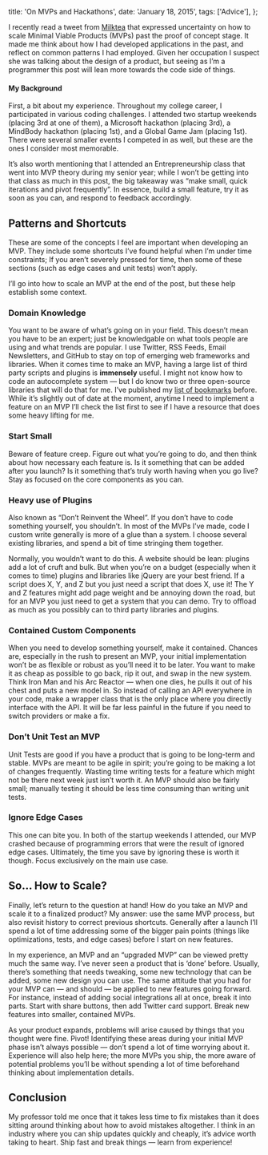   title: 'On MVPs and Hackathons',
  date: 'January 18, 2015',
  tags: ['Advice'],
};

I recently read a tweet from [Milktea](https://twitter.com/_lilchen/status/565594310461382659) that expressed uncertainty on how to scale Minimal Viable Products (MVPs) past the proof of concept stage. It made me think about how I had developed applications in the past, and reflect on common patterns I had employed. Given her occupation I suspect she was talking about the design of a product, but seeing as I’m a programmer this post will lean more towards the code side of things.

#### My Background

First, a bit about my experience. Throughout my college career, I participated in various coding challenges. I attended two startup weekends (placing 3rd at one of them), a Microsoft hackathon (placing 3rd), a MindBody hackathon (placing 1st), and a Global Game Jam (placing 1st). There were several smaller events I competed in as well, but these are the ones I consider most memorable.

It’s also worth mentioning that I attended an Entrepreneurship class that went into MVP theory during my senior year; while I won’t be getting into that class as much in this post, the big takeaway was “make small, quick iterations and pivot frequently”. In essence, build a small feature, try it as soon as you can, and respond to feedback accordingly.

## Patterns and Shortcuts

These are some of the concepts I feel are important when developing an MVP. They include some shortcuts I’ve found helpful when I’m under time constraints; If you aren’t severely pressed for time, then some of these sections (such as edge cases and unit tests) won’t apply.

I’ll go into how to scale an MVP at the end of the post, but these help establish some context.

### Domain Knowledge

You want to be aware of what’s going on in your field. This doesn’t mean you have to be an expert; just be knowledgable on what tools people are using and what trends are popular. I use Twitter, RSS Feeds, Email Newsletters, and GitHub to stay on top of emerging web frameworks and libraries. When it comes time to make an MVP, having a large list of third party scripts and plugins is **immensely** useful. I might not know how to code an autocomplete system — but I do know two or three open-source libraries that will do that for me. I’ve published my [list of bookmarks](/bookmarks) before. While it’s slightly out of date at the moment, anytime I need to implement a feature on an MVP I’ll check the list first to see if I have a resource that does some heavy lifting for me.

### Start Small

Beware of feature creep. Figure out what you’re going to do, and then think about how necessary each feature is. Is it something that can be added after you launch? Is it something that’s truly worth having when you go live? Stay as focused on the core components as you can.

### Heavy use of Plugins

Also known as “Don’t Reinvent the Wheel”. If you don’t have to code something yourself, you shouldn’t. In most of the MVPs I’ve made, code I custom write generally is more of a glue than a system. I choose several existing libraries, and spend a bit of time stringing them together.

Normally, you wouldn’t want to do this. A website should be lean: plugins add a lot of cruft and bulk. But when you’re on a budget (especially when it comes to time) plugins and libraries like jQuery are your best friend. If a script does X, Y, and Z but you just need a script that does X, use it! The Y and Z features might add page weight and be annoying down the road, but for an MVP you just need to get a system that you can demo. Try to offload as much as you possibly can to third party libraries and plugins.

### Contained Custom Components

When you need to develop something yourself, make it contained. Chances are, especially in the rush to present an MVP, your initial implementation won’t be as flexible or robust as you’ll need it to be later. You want to make it as cheap as possible to go back, rip it out, and swap in the new system. Think Iron Man and his Arc Reactor — when one dies, he pulls it out of his chest and puts a new model in. So instead of calling an API everywhere in your code, make a wrapper class that is the only place where you directly interface with the API. It will be far less painful in the future if you need to switch providers or make a fix.

### Don’t Unit Test an MVP

Unit Tests are good if you have a product that is going to be long-term and stable. MVPs are meant to be agile in spirit; you’re going to be making a lot of changes frequently. Wasting time writing tests for a feature which might not be there next week just isn’t worth it. An MVP should also be fairly small; manually testing it should be less time consuming than writing unit tests.

### Ignore Edge Cases

This one can bite you. In both of the startup weekends I attended, our MVP crashed because of programming errors that were the result of ignored edge cases. Ultimately, the time you save by ignoring these is worth it though. Focus exclusively on the main use case.

## So… How to Scale?

Finally, let’s return to the question at hand! How do you take an MVP and scale it to a finalized product? My answer: use the same MVP process, but also revisit history to correct previous shortcuts. Generally after a launch I’ll spend a lot of time addressing some of the bigger pain points (things like optimizations, tests, and edge cases) before I start on new features.

In my experience, an MVP and an “upgraded MVP” can be viewed pretty much the same way. I’ve never seen a product that is ‘done’ before. Usually, there’s something that needs tweaking, some new technology that can be added, some new design you can use. The same attitude that you had for your MVP can — and should — be applied to new features going forward. For instance, instead of adding social integrations all at once, break it into parts. Start with share buttons, then add Twitter card support. Break new features into smaller, contained MVPs.

As your product expands, problems will arise caused by things that you thought were fine. Pivot! Identifying these areas during your initial MVP phase isn’t always possible — don’t spend a lot of time worrying about it. Experience will also help here; the more MVPs you ship, the more aware of potential problems you’ll be without spending a lot of time beforehand thinking about implementation details.

## Conclusion

My professor told me once that it takes less time to fix mistakes than it does sitting around thinking about how to avoid mistakes altogether. I think in an industry where you can ship updates quickly and cheaply, it’s advice worth taking to heart. Ship fast and break things — learn from experience!
